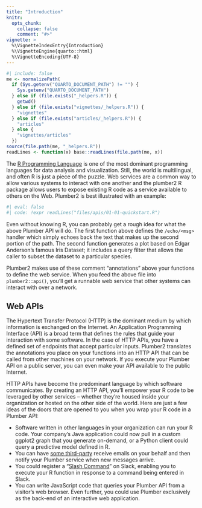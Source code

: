 ```yaml
---
title: "Introduction"
knitr:
  opts_chunk:
    collapse: false
    comment: "#>"
vignette: >
  %\VignetteIndexEntry{Introduction}
  %\VignetteEngine{quarto::html}
  %\VignetteEncoding{UTF-8}
---
```


```r
#| include: false
me <- normalizePath(
  if (Sys.getenv("QUARTO_DOCUMENT_PATH") != "") {
    Sys.getenv("QUARTO_DOCUMENT_PATH")
  } else if (file.exists("_helpers.R")) {
    getwd()
  } else if (file.exists("vignettes/_helpers.R")) {
    "vignettes"
  } else if (file.exists("articles/_helpers.R")) {
    "articles"
  } else {
    "vignettes/articles"
  })
source(file.path(me, "_helpers.R"))
readLines <- function(x) base::readLines(file.path(me, x))
```

The [R Programming Language](http://www.R-project.org/) is one of the most dominant programming languages for data analysis and visualization. Still, the world is multilingual, and often R is just a piece of the puzzle. Web services are a common way to allow various systems to interact with one another and the plumber2 R package allows users to expose existing R code as a service available to others on the Web. Plumber2 is best illustrated with an example:

```r
#| eval: false
#| code: !expr readLines("files/apis/01-01-quickstart.R")
```

Even without knowing R, you can probably get a rough idea for what the above Plumber API will do. The first function above defines the `/echo/<msg>` handler which simply echoes back the text that makes up the second portion of the path. The second function generates a plot based on Edgar Anderson's famous Iris Dataset; it includes a query filter that allows the caller to subset the dataset to a particular species.

Plumber2 makes use of these comment "annotations" above your functions to define the web service. When you feed the above file into `plumber2::api()`, you'll get a runnable web service that other systems can interact with over a network.

## Web APIs

The Hypertext Transfer Protocol (HTTP) is the dominant medium by which information is exchanged on the Internet. An Application Programming Interface (API) is a broad term that defines the rules that guide your interaction with some software. In the case of HTTP APIs, you have a defined set of endpoints that accept particular inputs. Plumber2 translates the annotations you place on your functions into an HTTP API that can be called from other machines on your network. If you execute your Plumber API on a public server, you can even make your API available to the public Internet.

HTTP APIs have become the predominant language by which software communicates. By creating an HTTP API, you'll empower your R code to be leveraged by other services -- whether they're housed inside your organization or hosted on the other side of the world. Here are just a few ideas of the doors that are opened to you when you wrap your R code in a Plumber API:

-   Software written in other languages in your organization can run your R code. Your company's Java application could now pull in a custom ggplot2 graph that you generate on-demand, or a Python client could query a predictive model defined in R.
-   You can have [some third-party](https://www.mailgun.com/) receive emails on your behalf and then notify your Plumber service when new messages arrive.
-   You could register a "[Slash Command](https://api.slack.com/slash-commands)" on Slack, enabling you to execute your R function in response to a command being entered in Slack.
-   You can write JavaScript code that queries your Plumber API from a visitor's web browser. Even further, you could use Plumber exclusively as the back-end of an interactive web application.
